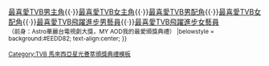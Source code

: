 {{Navbox with columns
|name  = TVB 馬來西亞星光薈萃頒獎典禮
|title = [[TVB 馬來西亞星光薈萃頒獎典禮]]
|titlestyle =background:#EEDD82;
|colwidth = 300px
|col1 = 2004 [[Astro華麗台電視劇大獎2004|（第1屆）]]<br>2009 [[Astro華麗台電視劇大獎2009|（第6屆）]]<br>2014 [[TVB 馬來西亞星光薈萃頒獎典禮2014|（第11屆）]] 
|col2 = 2005 [[Astro華麗台電視劇大獎2005|（第2屆）]]<br>2010 [[MY AOD我的最愛頒獎典禮2010|（第7屆）]]<br>2015 [[TVB 馬來西亞星光薈萃頒獎典禮2015|（第12屆）]]
|col3 = 2006 [[Astro華麗台電視劇大獎2006|（第3屆）]]<br>2011 [[MY AOD我的最愛頒獎典禮2011|（第8屆）]]<br>2016 [[TVB 馬來西亞星光薈萃頒獎典禮2016|（第13屆）]]     
|col4 = 2007 [[Astro华丽台电视剧大奖2007|（第4屆）]]<br>2012 [[MY AOD我的最愛頒獎典禮2012|（第9屆）]]<br>2017 [[TVB 馬來西亞星光薈萃頒獎典禮2017|（第14屆）]]   
|col5 = 2008 [[Astro華麗台電視劇大獎2008|（第5屆）]]<br>2013 [[TVB 馬來西亞星光薈萃頒獎典禮2013|（第10屆）]]
|below  = [[TVB 馬來西亞星光薈萃頒獎典禮最喜愛TVB電視劇集|最喜愛TVB電視劇集]]{{·}}[[TVB 馬來西亞星光薈萃頒獎典禮最喜愛TVB男主角|最喜愛TVB男主角]]{{·}}[[TVB 馬來西亞星光薈萃頒獎典禮最喜愛TVB女主角|最喜愛TVB女主角]]{{·}}[[TVB 馬來西亞星光薈萃頒獎典禮最喜愛TVB男配角|最喜愛TVB男配角]]{{·}}[[TVB 馬來西亞星光薈萃頒獎典禮最喜愛TVB女配角|最喜愛TVB女配角]]{{·}}[[TVB 馬來西亞星光薈萃頒獎典禮最喜愛TVB飛躍進步男藝員|最喜愛TVB飛躍進步男藝員]]{{·}}[[TVB 馬來西亞星光薈萃頒獎典禮最喜愛TVB飛躍進步女藝員|最喜愛TVB飛躍進步女藝員]]<br><small>（前身：Astro華麗台電視劇大獎，MY AOD我的最愛頒獎典禮）
|belowstyle = background:#EEDD82; text-align:center; 
}}<noinclude>
[[Category:TVB 馬來西亞星光薈萃頒獎典禮模板]]